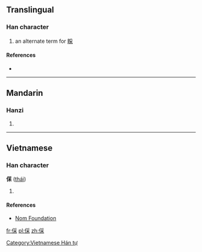 ==Translingual==

===Han character===
{{Han char|rn=9|rad=人|as=08|sn=10|four=|canj=人月木 (OBD)}}
#an alternate term for [[睬]]

====References====
* {{Han ref|kx=0109.171|dkj=00822|dj=0233.030|hdz=10181.030|uh=5038|ud=20536}}

----

==Mandarin==

===Hanzi===
{{cmn-hanzi|pin=[[cǎi]] ([[cai3]])|wg=ts'ai<sup>3</sup>}}

# {{defn|lang=cmn|sort=人08}}

----

==Vietnamese==

===Han character===
'''倸''' ([[thái]])

# {{defn|lang=vi}}

====References====
*[http://nomfoundation.org/common/nom_details.php?codepoint=5038 Nom Foundation]

[[Category:Vietnamese Hán tự]]

[[fr:倸]]
[[pl:倸]]
[[zh:倸]]